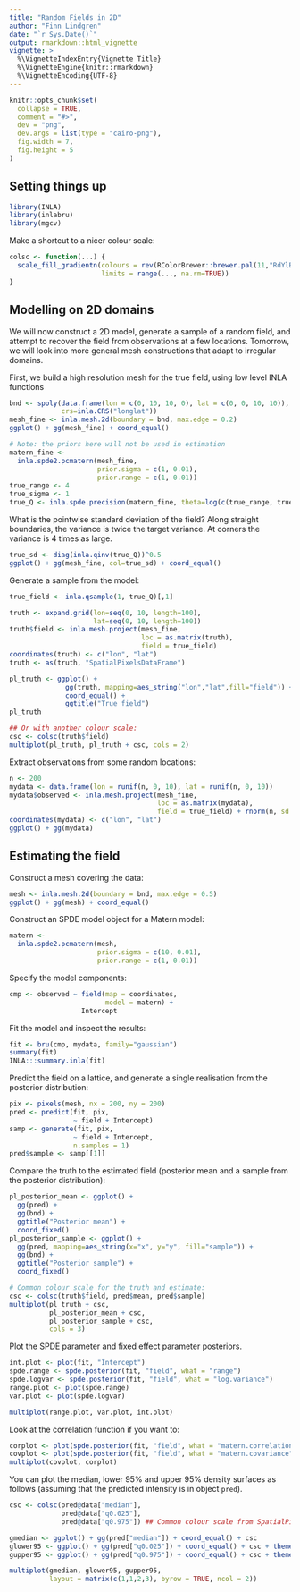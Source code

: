 ```yaml
---
title: "Random Fields in 2D"
author: "Finn Lindgren"
date: "`r Sys.Date()`"
output: rmarkdown::html_vignette
vignette: >
  %\VignetteIndexEntry{Vignette Title}
  %\VignetteEngine{knitr::rmarkdown}
  %\VignetteEncoding{UTF-8}
---
```


```r
knitr::opts_chunk$set(
  collapse = TRUE,
  comment = "#>",
  dev = "png",
  dev.args = list(type = "cairo-png"),
  fig.width = 7,
  fig.height = 5
)
```

Setting things up
----------------

```r
library(INLA)
library(inlabru)
library(mgcv)
```

Make a shortcut to a nicer colour scale:

```r
colsc <- function(...) {
  scale_fill_gradientn(colours = rev(RColorBrewer::brewer.pal(11,"RdYlBu")),
                       limits = range(..., na.rm=TRUE))
}
```


Modelling on 2D domains
----------------
We will now construct a 2D model, generate a sample of a
random field, and attempt to recover the field from observations at a few locations.
Tomorrow, we will look into more general mesh constructions that adapt to irregular domains.

First, we build a high resolution mesh for the true field, using low level INLA functions

```r
bnd <- spoly(data.frame(lon = c(0, 10, 10, 0), lat = c(0, 0, 10, 10)),
             crs=inla.CRS("longlat"))
mesh_fine <- inla.mesh.2d(boundary = bnd, max.edge = 0.2)
ggplot() + gg(mesh_fine) + coord_equal()

# Note: the priors here will not be used in estimation
matern_fine <-
  inla.spde2.pcmatern(mesh_fine, 
                      prior.sigma = c(1, 0.01), 
                      prior.range = c(1, 0.01))
true_range <- 4
true_sigma <- 1
true_Q <- inla.spde.precision(matern_fine, theta=log(c(true_range, true_sigma)))
```
What is the pointwise standard deviation of the field? Along straight boundaries,
the variance is twice the target variance. At corners the variance is 4 times as large.

```r
true_sd <- diag(inla.qinv(true_Q))^0.5
ggplot() + gg(mesh_fine, col=true_sd) + coord_equal()
```

Generate a sample from the model:

```r
true_field <- inla.qsample(1, true_Q)[,1]

truth <- expand.grid(lon=seq(0, 10, length=100),
                     lat=seq(0, 10, length=100))
truth$field <- inla.mesh.project(mesh_fine,
                                 loc = as.matrix(truth),
                                 field = true_field)
coordinates(truth) <- c("lon", "lat")
truth <- as(truth, "SpatialPixelsDataFrame")

pl_truth <- ggplot() +
              gg(truth, mapping=aes_string("lon","lat",fill="field")) +
              coord_equal() +
              ggtitle("True field")
pl_truth

## Or with another colour scale:
csc <- colsc(truth$field)
multiplot(pl_truth, pl_truth + csc, cols = 2)
```

Extract observations from some random locations:

```r
n <- 200
mydata <- data.frame(lon = runif(n, 0, 10), lat = runif(n, 0, 10))
mydata$observed <- inla.mesh.project(mesh_fine,
                                     loc = as.matrix(mydata),
                                     field = true_field) + rnorm(n, sd = 0.4)
coordinates(mydata) <- c("lon", "lat")
ggplot() + gg(mydata)
```

Estimating the field
----------

Construct a mesh covering the data:

```r
mesh <- inla.mesh.2d(boundary = bnd, max.edge = 0.5)
ggplot() + gg(mesh) + coord_equal()
```

Construct an SPDE model object for a Matern model:

```r
matern <-
  inla.spde2.pcmatern(mesh, 
                      prior.sigma = c(10, 0.01), 
                      prior.range = c(1, 0.01))
```

Specify the model components:

```r
cmp <- observed ~ field(map = coordinates,
                        model = matern) +
                  Intercept
```

Fit the model and inspect the results:

```r
fit <- bru(cmp, mydata, family="gaussian")
summary(fit)
INLA:::summary.inla(fit)
```

Predict the field on a lattice, and generate
a single realisation from the posterior distribution:

```r
pix <- pixels(mesh, nx = 200, ny = 200)
pred <- predict(fit, pix,
                ~ field + Intercept)
samp <- generate(fit, pix,
                ~ field + Intercept,
                n.samples = 1)
pred$sample <- samp[[1]]
```

Compare the truth to the estimated field
(posterior mean and a sample from the posterior distribution):


```r
pl_posterior_mean <- ggplot() + 
  gg(pred) + 
  gg(bnd) +
  ggtitle("Posterior mean") + 
  coord_fixed()
pl_posterior_sample <- ggplot() + 
  gg(pred, mapping=aes_string(x="x", y="y", fill="sample")) + 
  gg(bnd) +
  ggtitle("Posterior sample") + 
  coord_fixed()

# Common colour scale for the truth and estimate:
csc <- colsc(truth$field, pred$mean, pred$sample)
multiplot(pl_truth + csc,
          pl_posterior_mean + csc,
          pl_posterior_sample + csc,
          cols = 3)
```

Plot the SPDE parameter and fixed effect parameter posteriors.


```r
int.plot <- plot(fit, "Intercept")
spde.range <- spde.posterior(fit, "field", what = "range")
spde.logvar <- spde.posterior(fit, "field", what = "log.variance")
range.plot <- plot(spde.range)
var.plot <- plot(spde.logvar)

multiplot(range.plot, var.plot, int.plot)
```

Look at the correlation function if you want to:


```r
corplot <- plot(spde.posterior(fit, "field", what = "matern.correlation"))
covplot <- plot(spde.posterior(fit, "field", what = "matern.covariance"))
multiplot(covplot, corplot)
```

You can plot the median, lower 95% and upper 95% density surfaces as follows (assuming
that the predicted intensity is in object `pred`).


```r
csc <- colsc(pred@data["median"],
             pred@data["q0.025"],
             pred@data["q0.975"]) ## Common colour scale from SpatialPixelsDataFrame

gmedian <- ggplot() + gg(pred["median"]) + coord_equal() + csc
glower95 <- ggplot() + gg(pred["q0.025"]) + coord_equal() + csc + theme(legend.position = "none")
gupper95 <- ggplot() + gg(pred["q0.975"]) + coord_equal() + csc + theme(legend.position = "none")

multiplot(gmedian, glower95, gupper95, 
          layout = matrix(c(1,1,2,3), byrow = TRUE, ncol = 2))
```


